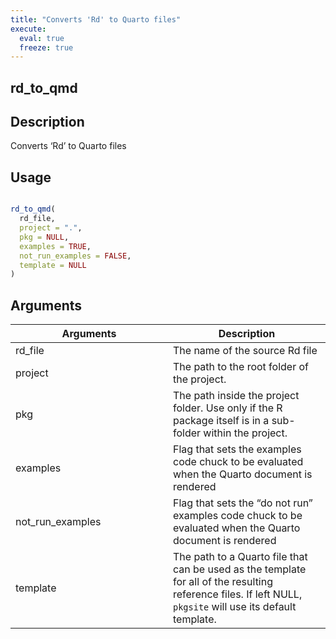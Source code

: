 ```yaml
---
title: "Converts 'Rd' to Quarto files"
execute:
  eval: true
  freeze: true
---
```


## rd_to_qmd

## Description
Converts 'Rd' to Quarto files


## Usage
```r

rd_to_qmd(
  rd_file,
  project = ".",
  pkg = NULL,
  examples = TRUE,
  not_run_examples = FALSE,
  template = NULL
)
```

## Arguments
|Arguments|Description|
|---|---|
| rd_file | The name of the source Rd file |
| project | The path to the root folder of the project. |
| pkg | The path inside the project folder. Use only if the R package itself is in a sub-folder within the project. |
| examples | Flag that sets the examples code chuck to be evaluated when the Quarto document is rendered |
| not_run_examples | Flag that sets the "do not run" examples code chuck to be evaluated when the Quarto document is rendered |
| template | The path to a Quarto file that can be used as the template for all of the resulting reference files. If left NULL, `pkgsite` will use its default template. |







